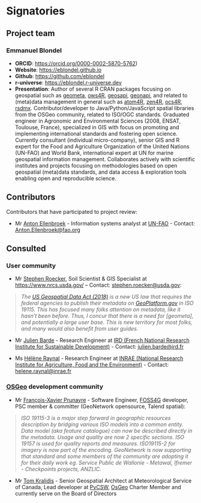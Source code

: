 # Signatories
<!-- 
This section provides the ISC with a view of the support received from the community for a proposal. Acceptance isn't predicated on popularity but community acceptance is important.  Willingness to accept outside input is also a good marker for project delivery. 

An optional section would be for R-Core signatories where changes to R are proposed.
-->

## Project team

### Emmanuel Blondel

* **ORCID**: [https://orcid.org/0000-0002-5870-5762](https://orcid.org/0000-0002-5870-5762))
* **Website**: [https://eblondel.github.io](https://eblondel.github.io)
* **Github**: [https://github.com/eblondel](https://github.com/eblondel)
* **r-universe**: [https://eblondel.r-universe.dev](https://eblondel.r-universe.dev)
* **Presentation**: Author of several R CRAN packages focusing on geospatial such as [geometa](https://cran.r-project.org/package=geometa), [ows4R](https://cran.r-project.org/package=ows4R), [geosapi](https://cran.r-project.org/package=geosapi), [geonapi](https://cran.r-project.org/package=geonapi), and related to (meta)data management in general such as [atom4R](https://cran.r-project.org/package=atom4R), [zen4R](https://cran.r-project.org/package=zen4R), [ocs4R](https://cran.r-project.org/package=ocs4R), [rsdmx](https://cran.r-project.org/package=rsdmx). Contributor/developer to Java/Python/JavaScript spatial libraries from the OSGeo community, related to ISO/OGC standards. Graduated engineer in Agronomic and Environmental Sciences (2008, ENSAT, Toulouse, France), specialized in GIS with focus on promoting and implementing international standards and fostering open science. Currently consultant (individual micro-company), senior GIS and R expert for the Food and Agriculture Organization of the United Nations (UN-FAO) and World Bank, international expert at UN for marine geospatial information management. Collaborates actively with scientific institutes and projects focusing on methodologies based on open geospatial (meta)data standards, and data access & exploration tools enabling open and reproducible science.

## Contributors
<!-- 
Who are the people who have actively helped with this proposal but won't necessarily be on the core project team later?
-->

Contributors that have participated to project review:

* Mr [Anton Ellenbroek](https://www.linkedin.com/in/anton-ellenbroek-19b4708) - Information systems analyst at [UN-FAO](https://www.fao.org) - Contact: [Anton.Ellenbroek@fao.org](mailto:Anton.Ellenbroek@fao.org)


## Consulted
<!-- 
Who has been given the opportunity to provide feedback on the proposal? This should include any R Consortium & ISC members who the proposal has been discussed with.
-->

### User community

* Mr [Stephen Roecker](https://www.linkedin.com/in/stephen-roecker-3b162b133), Soil Scientist & GIS Specialist at [https://www.nrcs.usda.gov/](USDA - Natural Resources Conservation Service) – Contact: [stephen.roecker@usda.gov](mailto:stephen.roecker@usda.gov):

> _The [US Geospatial Data Act (2018)](https://www.fgdc.gov/gda/online) is a new US law that requires the federal agencies to publish their metadata on [GeoPlatform.gov](https://www.geoplatform.gov/) in ISO 19115. This has focused many folks attention on metadata, like it hasn't been before. Thus, I concur that there is a need for [geometa], and potentially a large user base. This is new territory for most folks, and many would also benefit from user guides._

* Mr [Julien Barde](https://orcid.org/0000-0002-3519-6141) - Research Engineer at [IRD (French National Research Institute for Sustainable Development)](https://en.ird.fr/) - Contact: [julien.barde@ird.fr](mailto:julien.barde@ird.fr)

* Ms [Hélène Raynal](https://agir.toulouse.hub.inrae.fr/equipes-et-membres/raynal-helene) - Research Engineer at [INRAE (National Research Institute for Agriculture, Food and the Environment)](https://www.inrae.fr/en) - Contact: [helene.raynal@inrae.fr](mailto:helene.raynal@inrae.fr)


### [OSGeo](https://www.osgeo.org/) development community

* Mr [François-Xavier Prunayre](https://www.linkedin.com/in/fxprunayre/) - Software Engineer, [FOSS4G](https://foss4g.org/) developer, PSC member & committer (GeoNetwork opensource, Talend spatial):

> _ISO 19115-3 is a major step forward in geographic resources description by bridging various ISO models into a common entity. Data model (aka feature catalogue) can now be described directly in the metadata. Usage and quality are now 2 specific sections. ISO 19157 is used for quality reports and measures. ISO19115-2 for imagery is now part of the encoding. GeoNetwork is now supporting that standard and some members of the community are adopting it for their daily work eg. Service Public de Wallonie - Metawal, Ifremer - Checkpoints projects, ANZLIC._

* Mr [Tom Kralidis](https://www.linkedin.com/in/tomkralidis) - Senior Geospatial Architect at Meteorological Service of Canada, Lead developer at [PyCSW](https://pycsw.org/), [OsGeo](https://osgeo.org/) Charter Member and currently serve on the Board of Directors
